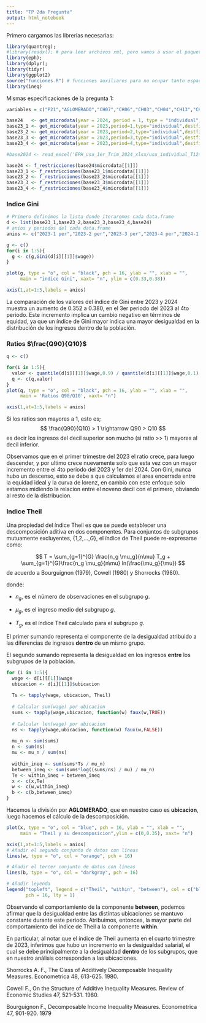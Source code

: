```yaml
---
title: "TP 2da Pregunta"
output: html_notebook
---
```

Primero cargamos las librerias necesarias:

```r
library(quantreg);
#library(readxl); # para leer archivos xml, pero vamos a usar el paquete eph
library(eph);
library(dplyr);
library(tidyr)
library(ggplot2)
source("funciones.R") # funciones auxiliares para no ocupar tanto espacio
library(ineq)
```

Mismas especificaciones de la pregunta 1: 

```r
variables = c("P21","AGLOMERADO","CH07","CH06","CH03","CH04","CH13","CH12","CH14")

base24   <- get_microdata(year = 2024, period = 1, type = "individual",destfile="EPH_2024_1_individual.zip",vars = variables) # para leer usando el paquete eph 
base23_1 <- get_microdata(year = 2023,period=1,type="individual",destfile="EPH_2023_1_individual.zip",vars = variables) 
base23_2 <- get_microdata(year = 2023,period=2,type="individual",destfile="EPH_2023_2_individual.zip",vars = variables) 
base23_3 <- get_microdata(year = 2023,period=3,type="individual",destfile="EPH_2023_3_individual.zip",vars = variables) 
base23_4 <- get_microdata(year = 2023,period=4,type="individual",destfile="EPH_2023_4_individual.zip",vars = variables) 

#base2024 <- read_excel('EPH_usu_1er_Trim_2024_xlsx/usu_individual_T124.xlsx')

base24 <- f_restricciones(base24$microdata[[1]])
base23_1 <- f_restricciones(base23_1$microdata[[1]])
base23_2 <- f_restricciones(base23_2$microdata[[1]])
base23_3 <- f_restricciones(base23_3$microdata[[1]])
base23_4 <- f_restricciones(base23_4$microdata[[1]])
```

### Indice Gini 

```R
# Primero definimos la lista donde iteraremos cada data.frame
d <- list(base23_1,base23_2,base23_3,base23_4,base24)
# anios y periodos del cada data.frame 
anios <- c("2023-1 per","2023-2 per","2023-3 per","2023-4 per","2024-1 per")

g <- c()
for(i in 1:5){
  g <- c(g,Gini(d[i][[1]]$wage))
}

plot(g, type = "o", col = "black", pch = 16, ylab = "", xlab = "",
     main = "indice Gini", xaxt= "n", ylim = c(0.33,0.38))

axis(1,at=1:5,labels = anios)
```

La comparación de los valores del índice de Gini entre 2023 y 2024 muestra un aumento de 0.352 a 0.380, en el 3er periodo del 2023 al 4to periodo. Este incremento implica un cambio negativo en términos de equidad, ya que un índice de Gini mayor indica una mayor desigualdad en la distribución de los ingresos dentro de la población.

### Ratios $\frac{Q90}{Q10}$

```r
q <- c()

for(i in 1:5){
  valor <- quantile(d[i][[1]]$wage,0.9) / quantile(d[i][[1]]$wage,0.1)
  q <- c(q,valor)
}
plot(q, type = "o", col = "black", pch = 16, ylab = "", xlab = "",
     main = 'Ratios Q90/Q10', xaxt= "n")

axis(1,at=1:5,labels = anios)
```
Si los ratios son mayores a 1, esto es;
$$ \frac{Q90}{Q10} > 1 \rightarrow Q90 > Q10 $$
es decir los ingresos del decil superior son mucho (si ratio >> 1) mayores al decil inferior. 

Observamos que en el primer trimestre del 2023 el ratio crece, para luego descender, y por ultimo crece nuevamente solo que esta vez con un mayor incremento entre el 4to periodo del 2023 y 1er del 2024. 
Con Gini, nunca hubo un descenso, esto se debe a que calculamos el area encerrada entre la equidad ideal y la curva de lorenz, en cambio con este enfoque solo estamos midiendo la relacion entre el noveno decil con el primero, obviando al resto de la distribucion. 

### Indice Theil

Una propiedad del índice Theil es que se puede establecer una descomposición aditiva en dos componentes. Para conjuntos de subgrupos mutuamente excluyentes, {1,2,…,$G$}, el índice de Theil puede re-expresarse como:

$$ T = \sum_{g=1}^{G} \frac{n_g \mu_g}{n\mu} T_g  + \sum_{g=1}^{G}\frac{n_g \mu_g}{n\mu} ln(\frac{\mu_g}{\mu}) $$
de acuerdo a Bourguignon (1979), Cowell (1980) y Shorrocks (1980).

donde: 

* $n_g$, es el número de observaciones en el subgrupo $g$. 

* $\mu_g$, es el ingreso medio del subgrupo $g$.

* $T_g$, es el índice Theil calculado para el subgrupo $g$.

El primer sumando representa el componente de la desigualdad atribuido a las diferencias de ingresos **dentro** de un mismo grupo.

El segundo sumando representa la desigualdad en los ingresos **entre** los subgrupos de la población.



```r
for (i in 1:5){
  wage <- d[i][[1]]$wage
  ubicacion <- d[i][[1]]$ubicacion
    
  Ts <- tapply(wage, ubicacion, Theil)
  
  # Calcular sum(wage) por ubicacion 
  sums <- tapply(wage,ubicacion, function(w) faux(w,TRUE))
  
  # Calcular len(wage) por ubicacion 
  ns <- tapply(wage,ubicacion, function(w) faux(w,FALSE))
  
  mu_n <- sum(sums)     
  n <- sum(ns)
  mu <- mu_n / sum(ns)
  
  within_ineq <- sum(sums*Ts / mu_n) 
  between_ineq <- sum(sums*log((sums/ns) / mu) / mu_n)
  Te <- within_ineq + between_ineq
  x <- c(x,Te)
  w <- c(w,within_ineq)
  b <- c(b,between_ineq)
}
```

Hacemos la división por **AGLOMERADO**, que en nuestro caso es **ubicacion**, luego hacemos el cálculo de la descomposición.

```r
plot(x, type = "o", col = "blue", pch = 16, ylab = "", xlab = "",
     main = "Theil y su descomposicion",ylim = c(0,0.35), xaxt= "n")

axis(1,at=1:5,labels = anios)
# Añadir el segundo conjunto de datos con líneas
lines(w, type = "o", col = "orange", pch = 16)

# Añadir el tercer conjunto de datos con líneas
lines(b, type = "o", col = "darkgray", pch = 16)

# Añadir leyenda
legend("topleft", legend = c("Theil", "within", "between"), col = c("blue", "orange", "darkgray"), 
       pch = 16, lty = 1)
```

Observando el comportamiento de la componente **between**, podemos afirmar que la desigualdad entre las distintas ubicaciones se mantuvo constante durante este periodo. Atribuimos, entonces, la mayor parte del comportamiento del índice de Theil a la componente **within**.

En particular, al notar que el índice de Theil aumenta en el cuarto trimestre de 2023, inferimos que hubo un incremento en la desigualdad salarial, el cual se debe principalmente a la desigualdad **dentro** de los subgrupos, que en nuestro análisis corresponden a las ubicaciones.


Shorrocks A. F., The Class of Additively Decomposable Inequality Measures. Econometrica 48, 613-625. 1980.

Cowell F., On the Structure of Additive Inequality Measures. Review of Economic Studies 47, 521-531. 1980.

Bourguignon F., Decomposable Income Inequality Measures. Econometrica 47, 901-920.
1979

